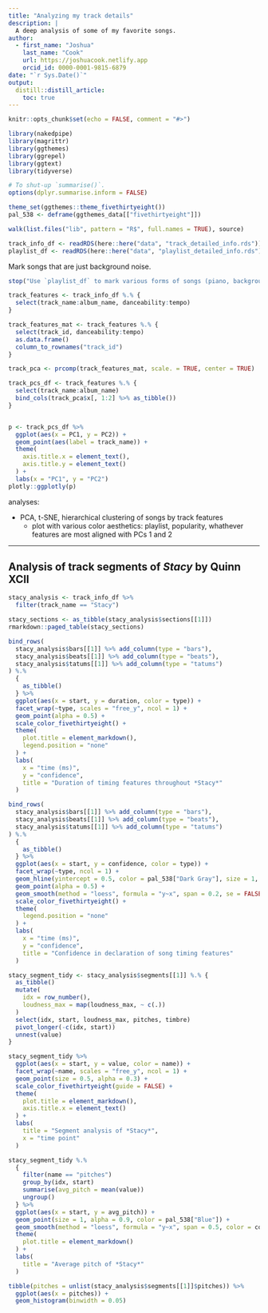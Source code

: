 ```yaml
---
title: "Analyzing my track details"
description: |
  A deep analysis of some of my favorite songs.
author:
  - first_name: "Joshua"
    last_name: "Cook"
    url: https://joshuacook.netlify.app
    orcid_id: 0000-0001-9815-6879
date: "`r Sys.Date()`"
output:
  distill::distill_article:
    toc: true
---
```


```r
knitr::opts_chunk$set(echo = FALSE, comment = "#>")

library(nakedpipe)
library(magrittr)
library(ggthemes)
library(ggrepel)
library(ggtext)
library(tidyverse)

# To shut-up `summarise()`.
options(dplyr.summarise.inform = FALSE)

theme_set(ggthemes::theme_fivethirtyeight())
pal_538 <- deframe(ggthemes_data[["fivethirtyeight"]])

walk(list.files("lib", pattern = "R$", full.names = TRUE), source)

track_info_df <- readRDS(here::here("data", "track_detailed_info.rds"))
playlist_df <- readRDS(here::here("data", "playlist_detailed_info.rds"))
```

Mark songs that are just background noise.

```r
stop("Use `playlist_df` to mark various forms of songs (piano, background, normal)")
```


```r
track_features <- track_info_df %.% {
  select(track_name:album_name, danceability:tempo)
}

track_features_mat <- track_features %.% {
  select(track_id, danceability:tempo)
  as.data.frame()
  column_to_rownames("track_id")
}

track_pca <- prcomp(track_features_mat, scale. = TRUE, center = TRUE)

track_pcs_df <- track_features %.% {
  select(track_name:album_name)
  bind_cols(track_pca$x[, 1:2] %>% as_tibble())
}


p <- track_pcs_df %>%
  ggplot(aes(x = PC1, y = PC2)) +
  geom_point(aes(label = track_name)) +
  theme(
    axis.title.x = element_text(),
    axis.title.y = element_text()
  ) +
  labs(x = "PC1", y = "PC2")
plotly::ggplotly(p)
```


analyses:

- PCA, t-SNE, hierarchical clustering of songs by track features
  - plot with various color aesthetics: playlist, popularity, whathever features are most aligned with PCs 1 and 2

---

## Analysis of track segments of *Stacy* by Quinn XCII

```r
stacy_analysis <- track_info_df %>%
  filter(track_name == "Stacy")
```

```r
stacy_sections <- as_tibble(stacy_analysis$sections[[1]])
rmarkdown::paged_table(stacy_sections)
```

```r
bind_rows(
  stacy_analysis$bars[[1]] %>% add_column(type = "bars"),
  stacy_analysis$beats[[1]] %>% add_column(type = "beats"),
  stacy_analysis$tatums[[1]] %>% add_column(type = "tatums")
) %.%
  {
    as_tibble()
  } %>%
  ggplot(aes(x = start, y = duration, color = type)) +
  facet_wrap(~type, scales = "free_y", ncol = 1) +
  geom_point(alpha = 0.5) +
  scale_color_fivethirtyeight() +
  theme(
    plot.title = element_markdown(),
    legend.position = "none"
  ) +
  labs(
    x = "time (ms)",
    y = "confidence",
    title = "Duration of timing features throughout *Stacy*"
  )
```

```r
bind_rows(
  stacy_analysis$bars[[1]] %>% add_column(type = "bars"),
  stacy_analysis$beats[[1]] %>% add_column(type = "beats"),
  stacy_analysis$tatums[[1]] %>% add_column(type = "tatums")
) %.%
  {
    as_tibble()
  } %>%
  ggplot(aes(x = start, y = confidence, color = type)) +
  facet_wrap(~type, ncol = 1) +
  geom_hline(yintercept = 0.5, color = pal_538["Dark Gray"], size = 1, alpha = 0.7) +
  geom_point(alpha = 0.5) +
  geom_smooth(method = "loess", formula = "y~x", span = 0.2, se = FALSE) +
  scale_color_fivethirtyeight() +
  theme(
    legend.position = "none"
  ) +
  labs(
    x = "time (ms)",
    y = "confidence",
    title = "Confidence in declaration of song timing features"
  )
```

```r
stacy_segment_tidy <- stacy_analysis$segments[[1]] %.% {
  as_tibble()
  mutate(
    idx = row_number(),
    loudness_max = map(loudness_max, ~ c(.))
  )
  select(idx, start, loudness_max, pitches, timbre)
  pivot_longer(-c(idx, start))
  unnest(value)
}

stacy_segment_tidy %>%
  ggplot(aes(x = start, y = value, color = name)) +
  facet_wrap(~name, scales = "free_y", ncol = 1) +
  geom_point(size = 0.5, alpha = 0.3) +
  scale_color_fivethirtyeight(guide = FALSE) +
  theme(
    plot.title = element_markdown(),
    axis.title.x = element_text()
  ) +
  labs(
    title = "Segment analysis of *Stacy*",
    x = "time point"
  )
```

```r
stacy_segment_tidy %.%
  {
    filter(name == "pitches")
    group_by(idx, start)
    summarise(avg_pitch = mean(value))
    ungroup()
  } %>%
  ggplot(aes(x = start, y = avg_pitch)) +
  geom_point(size = 1, alpha = 0.9, color = pal_538["Blue"]) +
  geom_smooth(method = "loess", formula = "y~x", span = 0.5, color = colorspace::darken(pal_538["Blue"], 0.3)) +
  theme(
    plot.title = element_markdown()
  ) +
  labs(
    title = "Average pitch of *Stacy*"
  )
```

```r
tibble(pitches = unlist(stacy_analysis$segments[[1]]$pitches)) %>%
  ggplot(aes(x = pitches)) +
  geom_histogram(binwidth = 0.05)
```
